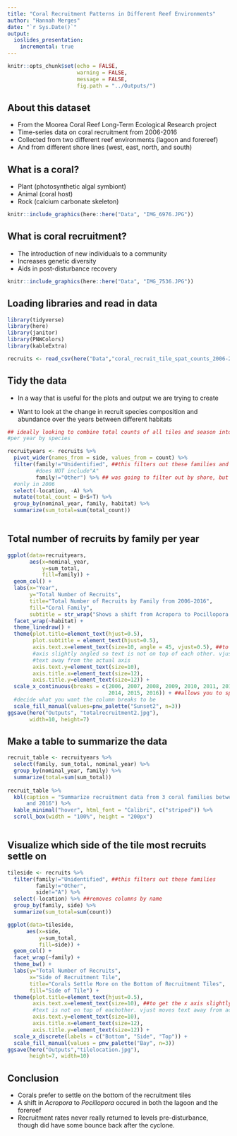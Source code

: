 ```yaml
---
title: "Coral Recruitment Patterns in Different Reef Environments"
author: "Hannah Merges"
date: "`r Sys.Date()`"
output: 
  ioslides_presentation: 
    incremental: true
---
```


```r
knitr::opts_chunk$set(echo = FALSE, 
                      warning = FALSE, 
                      message = FALSE, 
                      fig.path = "../Outputs/")
```

## About this dataset
-  From the Moorea Coral Reef Long-Term Ecological Research project 
-  Time-series data on coral recruitment from 2006-2016
-  Collected from two different reef environments (lagoon and forereef)
-  And from different shore lines (west, east, north, and south)

## What is a coral? 
- Plant (photosynthetic algal symbiont)
- Animal (coral host) 
- Rock (calcium carbonate skeleton)

```r
knitr::include_graphics(here::here("Data", "IMG_6976.JPG"))
```

## What is coral recruitment? 
- The introduction of new individuals to a community 
- Increases genetic diversity 
- Aids in post-disturbance recovery 

```r
knitr::include_graphics(here::here("Data", "IMG_7536.JPG"))
```

## Loading libraries and read in data  
```r
library(tidyverse)
library(here)
library(janitor)
library(PNWColors)
library(kableExtra)

recruits <- read_csv(here("Data","coral_recruit_tile_spat_counts_2006-2016_20180626.csv"))
```

## Tidy the data 
- In a way that is useful for the plots and output we are trying to create  

- Want to look at the change in recruit species composition and abundance over the years between different habitats

```r
## ideally looking to combine total counts of all tiles and season into one count 
#per year by species 

recruityears <- recruits %>%
  pivot_wider(names_from = side, values_from = count) %>% 
  filter(family!="Unidentified", ##this filters out these families and says side 
         #does NOT include"A"
         family!="Other") %>% ## was going to filter out by shore, but "west" is
  #only in 2006 
  select(-location, -A) %>%
  mutate(total_count = B+S+T) %>% 
  group_by(nominal_year, family, habitat) %>% 
  summarize(sum_total=sum(total_count))
  
```

## Total number of recruits by family per year 

```r
ggplot(data=recruityears, 
       aes(x=nominal_year, 
           y=sum_total, 
           fill=family)) + 
  geom_col() + 
  labs(x="Year", 
       y="Total Number of Recruits", 
       title="Total Number of Recruits by Family from 2006-2016", 
       fill="Coral Family", 
       subtitle = str_wrap("Shows a shift from Acropora to Pocillopora after 2007, which correlates with bleaching events from 2007. In 2011, lots of recruitment, which may be due to recovery post-cyclone.")) + 
  facet_wrap(~habitat) + 
  theme_linedraw() + 
  theme(plot.title=element_text(hjust=0.5),
        plot.subtitle = element_text(hjust=0.5), 
        axis.text.x=element_text(size=10, angle = 45, vjust=0.5), ##to get the x 
        #axis slightly angled so text is not on top of each other. vjust moves 
        #text away from the actual axis 
        axis.text.y=element_text(size=10), 
        axis.title.x=element_text(size=12),
        axis.title.y=element_text(size=12)) +
  scale_x_continuous(breaks = c(2006, 2007, 2008, 2009, 2010, 2011, 2012, 2013, 
                                2014, 2015, 2016)) + ##allows you to specifically 
  #decide what you want the column breaks to be 
  scale_fill_manual(values=pnw_palette("Sunset2", n=3))
ggsave(here("Outputs", "totalrecruitment2.jpg"), 
       width=10, height=7)
```

## Make a table to summarize the data 
```r

recruit_table <- recruityears %>% 
  select(family, sum_total, nominal_year) %>% 
  group_by(nominal_year, family) %>% 
  summarize(total=sum(sum_total))
  
recruit_table %>% 
  kbl(caption = "Summarize recruitment data from 3 coral families between 2006 
      and 2016") %>% 
  kable_minimal("hover", html_font = "Calibri", c("striped")) %>% 
  scroll_box(width = "100%", height = "200px") 
  
```

## Visualize which side of the tile most recruits settle on 
```r
tileside <- recruits %>% 
  filter(family!="Unidentified", ##this filters out these families 
         family!="Other", 
         side!="A") %>% 
  select(-location) %>% ##removes columns by name
  group_by(family, side) %>% 
  summarize(sum_total=sum(count))

ggplot(data=tileside,
      aes(x=side, 
          y=sum_total, 
          fill=side)) + 
  geom_col() + 
  facet_wrap(~family) + 
  theme_bw() + 
  labs(y="Total Number of Recruits", 
       x="Side of Recruitment Tile", 
       title="Corals Settle More on the Bottom of Recruitment Tiles",
       fill="Side of Tile") + 
  theme(plot.title=element_text(hjust=0.5),
        axis.text.x=element_text(size=10), ##to get the x axis slightly angled so 
        #text is not on top of eachother. vjust moves text away from actual axis 
        axis.text.y=element_text(size=10), 
        axis.title.x=element_text(size=12),
        axis.title.y=element_text(size=12)) + 
  scale_x_discrete(labels = c("Bottom", "Side", "Top")) + 
  scale_fill_manual(values = pnw_palette("Bay", n=3))
ggsave(here("Outputs","tilelocation.jpg"), 
       height=7, width=10)
```

## Conclusion 
-  Corals prefer to settle on the bottom of the recruitment tiles 
-  A shift in _Acropora_ to _Pocillopora_ occured in both the lagoon and the forereef 
-  Recruitment rates never really returned to levels pre-disturbance, though did have some bounce back after the cyclone. 
